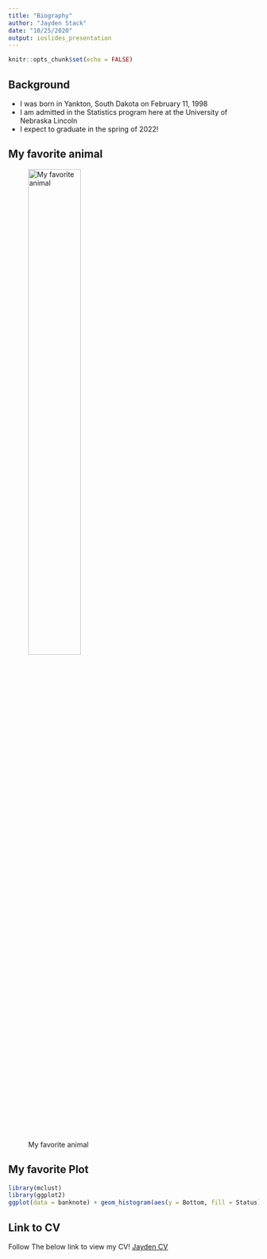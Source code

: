 ```yaml
---
title: "Biography"
author: "Jayden Stack"
date: "10/25/2020"
output: ioslides_presentation
---
```


```r
knitr::opts_chunk$set(echo = FALSE)
```

## Background

- I was born in Yankton, South Dakota on February 11, 1998
- I am admitted in the Statistics program here at the University of Nebraska Lincoln
- I expect to graduate in the spring of 2022!

## My favorite animal

![My favorite animal](Images/giraffe-picture.jpeg){#id .class width=50% height=50%}


## My favorite Plot

```r
library(mclust)
library(ggplot2)
ggplot(data = banknote) + geom_histogram(aes(y = Bottom, fill = Status), bins = 20) + coord_flip()
```

## Link to CV
Follow The below link to view my CV!
[Jayden CV](JaydenCV.pdf)

